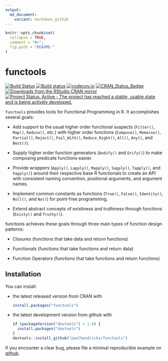 ```yaml
---
output:
  md_document:
    variant: markdown_github
---
```


<!-- README.md is generated from README.Rmd. Please edit that file -->

```r
knitr::opts_chunk$set(
  collapse = TRUE,
  comment = "#>",
  fig.path = "README-"
)
```

# functools

[![Build Status](https://travis-ci.org/paulhendricks/functools.png?branch=master)](https://travis-ci.org/paulhendricks/functools)
[![Build status](https://ci.appveyor.com/api/projects/status/au9ww7v8mhgr59s8/branch/master?svg=true)](https://ci.appveyor.com/project/paulhendricks/functools/branch/master)
[![codecov.io](http://codecov.io/github/paulhendricks/functools/coverage.svg?branch=master)](http://codecov.io/github/paulhendricks/functools?branch=master)
[![CRAN_Status_Badge](http://www.r-pkg.org/badges/version/functools)](http://cran.r-project.org/package=functools)
[![Downloads from the RStudio CRAN mirror](http://cranlogs.r-pkg.org/badges/functools)](http://cran.rstudio.com/package=functools)
[![Project Status: Active - The project has reached a stable, usable state and is being actively developed.](http://www.repostatus.org/badges/0.1.0/active.svg)](http://www.repostatus.org/#active)

`functools` provides tools for Functional Programming in R. It accomplishes several goals:

* Add support to the usual higher order functional suspects (`Filter()`, `Map()`, `Reduce()`, etc.) with higher order functions (`Compose()`, `Memoise()`, `Partial()`, `Reject()`, `Fail_With()`, `Reduce_Right()`, `All()`, `Any()`, and `Best()`).

* Supply higher order function generators (`Andify()` and `Orify()`) to make composing predicate functions easier.

* Provide wrappers (`Apply()`, `Lapply()`, `Mapply()`, `Sapply()`, `Tapply()`, and `Vapply()`) around their respective base R functionals to create an API with consistent naming convention, positional arguments, and argument names.

* Implement common constants as functions (`True()`, `False()`, `Identity()`, `Null()`, and `Na()`) for point-free programming.

* Extend abstract concepts of existiness and truthiness through functions (`Existy()` and `Truthy()`).

functools achieves these goals through three main types of function design patterns:

* Closures (functions that take data and return functions)

* Functionals (functions that take functions and return data)

* Function Operators (functions that take functions and return functions)

## Installation

You can install:

* the latest released version from CRAN with

    ```R
    install.packages("functools")
    ````

* the latest development version from github with

    ```R
    if (packageVersion("devtools") < 1.6) {
      install.packages("devtools")
    }
    devtools::install_github("paulhendricks/functools")
    ```

If you encounter a clear bug, please file a minimal reproducible example on [github](https://github.com/paulhendricks/functools/issues).
